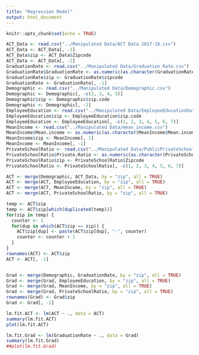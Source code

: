 ```yaml
---
title: "Regression Model"
output: html_document
---
```


```r
knitr::opts_chunk$set(echo = TRUE)
```

```r
ACT_Data <- read.csv("../Manipulated Data/ACT Data 2017-18.csv")
ACT_Data <- ACT_Data[, -1]
ACT_Data$zip <- ACT_Data$Zipcode
ACT_Data <- ACT_Data[, -2]
GraduationRate <- read.csv("../Manipulated Data/Graduation Rate.csv")
GraduationRate$GraduationRate <- as.numeric(as.character(GraduationRate$GraduationRate))
GraduationRate$zip <- GraduationRate$zipcode
GraduationRate <- GraduationRate[, -1]
Demographic <- read.csv("../Manipulated Data/Demographic.csv")
Demographic <- Demographic[, -c(2, 3, 4, 5)]
Demographic$zip <- Demographic$zip.code
Demographic <- Demographic[, -1]
EmployeeEducation <- read.csv("../Manipulated Data/EmployeeEducationData.csv")
EmployeeEducation$zip <- EmployeeEducation$zip.code
EmployeeEducation <- EmployeeEducation[, -c(1, 2, 3, 4, 5, 6, 7)]
MeanIncome <- read.csv("../Manipulated Data/mean_income.csv")
MeanIncome$Mean.income <- as.numeric(as.character(MeanIncome$Mean.income))
MeanIncome$zip <- MeanIncome[, 1]
MeanIncome <- MeanIncome[, -1]
PrivateSchoolRatio <- read.csv("../Manipulated Data/PublicPrivateSchool.csv")
PrivateSchoolRatio$Private.Ratio <- as.numeric(as.character(PrivateSchoolRatio$Private.Ratio))
PrivateSchoolRatio$zip <- PrivateSchoolRatio$Zipcode
PrivateSchoolRatio <- PrivateSchoolRatio[, -c(1, 2, 3, 4, 5, 6, 7)]

```

```r

ACT <- merge(Demographic, ACT_Data, by = "zip", all = TRUE)
ACT <- merge(ACT, EmployeeEducation, by = "zip", all = TRUE)
ACT <- merge(ACT, MeanIncome, by = "zip", all = TRUE)
ACT <- merge(ACT, PrivateSchoolRatio, by = "zip", all = TRUE)

temp <- ACT$zip
temp <- ACT$zip[which(duplicated(temp))]
for(zip in temp) {
  counter <- 1
  for(dup in which(ACT$zip == zip)) {
    ACT$zip[dup] <- paste(ACT$zip[dup], "-", counter)
    counter <- counter + 1
  }
}
rownames(ACT) <- ACT$zip
ACT <- ACT[, -1]


Grad <- merge(Demographic, GraduationRate, by = "zip", all = TRUE)
Grad <- merge(Grad, EmployeeEducation, by = "zip", all = TRUE)
Grad <- merge(Grad, MeanIncome, by = "zip", all = TRUE)
Grad <- merge(Grad, PrivateSchoolRatio, by = "zip", all = TRUE)
rownames(Grad) <- Grad$zip
Grad <- Grad[, -1]

```

```r
lm.fit.ACT <- lm(ACT ~ ., data = ACT)
summary(lm.fit.ACT)
plot(lm.fit.ACT)

lm.fit.Grad <- lm(GraduationRate ~ ., data = Grad)
summary(lm.fit.Grad)
##plot(lm.fit.Grad)
```

